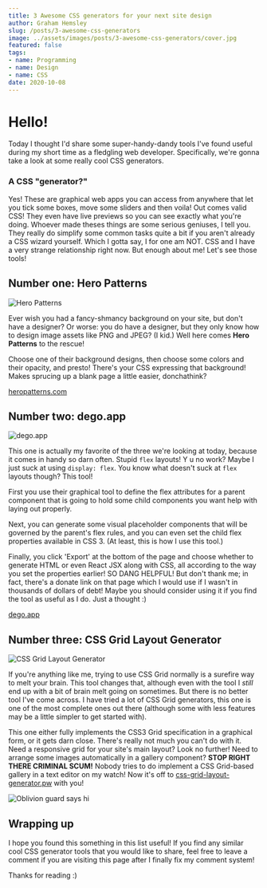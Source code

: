 ```yaml
---
title: 3 Awesome CSS generators for your next site design
author: Graham Hemsley
slug: /posts/3-awesome-css-generators
image: ../assets/images/posts/3-awesome-css-generators/cover.jpg
featured: false
tags: 
- name: Programming
- name: Design
- name: CSS
date: 2020-10-08
---
```


# Hello!

Today I thought I'd share some super-handy-dandy tools I've found useful during my short time as a fledgling web developer. Specifically, we're gonna take a look at some really cool CSS generators.

### A CSS "generator?"

Yes! These are graphical web apps you can access from anywhere that let you tick some boxes, move some sliders and then voila! Out comes valid CSS! They even have live previews so you can see exactly what you're doing. Whoever made theses things are some serious geniuses, I tell you. They really do simplify some common tasks quite a bit if you aren't already a CSS wizard yourself. Which I gotta say, I for one am NOT. CSS and I have a very strange relationship right now. But enough about me! Let's see those tools! 

## Number one: Hero Patterns

![Hero Patterns](../assets/images/posts/3-awesome-css-generators/hero-patterns.jpg)

Ever wish you had a fancy-shmancy background on your site, but don't have a designer? Or worse: you do have a designer, but they only know how to design image assets like PNG and JPEG? (I kid.) Well here comes **Hero Patterns** to the rescue! 

Choose one of their background designs, then choose some colors and their opacity, and presto! There's your CSS expressing that background! Makes sprucing up a blank page a little easier, donchathink?

[heropatterns.com](https://www.heropatterns.com/)

## Number two: dego.app

![dego.app](../assets/images/posts/3-awesome-css-generators/dego-app.jpg)

This one is actually my favorite of the three we're looking at today, because it comes in handy so darn often. Stupid `flex` layouts!  Y u no work? Maybe I just suck at using `display: flex`. You know what doesn't suck at `flex` layouts though? This tool! 

First you use their graphical tool to define the flex attributes for a parent component that is going to hold some child components you want help with laying out properly. 

Next, you can generate some visual placeholder components that will be governed by the parent's flex rules, and you can even set the child flex properties available in CSS 3. (At least, this is how I use this tool.) 

Finally, you click 'Export' at the bottom of the page and choose whether to generate HTML or even React JSX along with CSS, all according to the way you set the properties earlier! SO DANG HELPFUL! But don't thank me; in fact, there's a donate link on that page which I would use if I wasn't in thousands of dollars of debt! Maybe you should consider using it if you find the tool as useful as I do. Just a thought :)

[dego.app](https://dego.app/)

## Number three: CSS Grid Layout Generator

![CSS Grid Layout Generator](../assets/images/posts/3-awesome-css-generators/grid-generator.jpg)

 If you're anything like me, trying to use CSS Grid normally is a surefire way to melt your brain. This tool changes that, although even with the tool I *still* end up with a bit of brain melt going on sometimes. But there is no better tool I've come across. I have tried a lot of CSS Grid generators, this one is one of the most complete ones out there (although some with less features may be a little simpler to get started with). 

This one either fully implements the CSS3 Grid specification in a graphical form, or it gets darn close. There's really not much you can't do with it. Need a responsive grid for your site's main layout? Look no further! Need to arrange some images automatically in a gallery component? **STOP RIGHT THERE CRIMINAL SCUM!** Nobody tries to do implement a CSS Grid-based gallery in a text editor on my watch! Now it's off to [css-grid-layout-generator.pw](https://css-grid-layout-generator.pw/) with you!

![Oblivion guard says hi](../assets/images/posts/3-awesome-css-generators/oblivion-guard.jpg)

## Wrapping up

I hope you found this something in this list useful! If you find any similar cool CSS generator tools that you would like to share, feel free to leave a comment if you are visiting this page after I finally fix my comment system!

Thanks for reading :)
